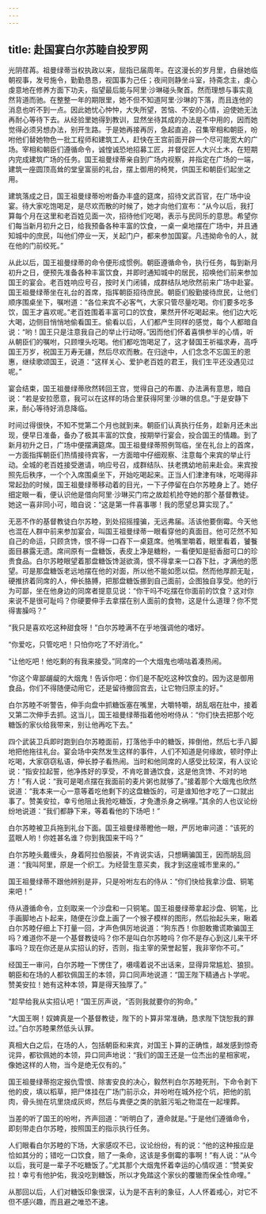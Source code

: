```yaml
---
---
---
```

title: 赴国宴白尔苏睦自投罗网
---




光阴荏苒。祖曼绿蒂当权执政以来，屈指已届周年。在这漫长的岁月里，白昼她临朝视事，发号施令，勤勤恳恳，视国事为己任；夜间则静坐斗室，持斋念主，虔心虔意地在修养方面下功夫，指望最后能与阿里·沙琳碰头聚首。然而理想与事实竟然背道而驰。在整整一年的期限里，她不但不知道阿里·沙琳的下落，而且连他的消息也听不到一点。因此她忧心忡忡，大失所望，苦恼、不安的心情，迫使她无法再耐心等待下去。从经验里她得到教训，显然坐待其成的办法是不中用的，因而她觉得必须另想办法，别开生路。于是她再接再厉，急起直追，召集宰相和朝臣，吩咐他们替她物色一批工程师和建筑工人，赶快在王宫前面开辟一个尽可能宽大的广场。宰相和朝臣们遵循命令，诚惶诚恐地招募工匠，并督促匠人大兴土木，在短期内完成建筑广场的任务。国王祖曼绿蒂亲自到广场内视察，并指定在广场的一端，建筑一座圆顶高耸的堂皇富丽的礼台，摆上御用的椅凳，供国王和朝臣们起坐之用。

建筑落成之日，国王祖曼绿蒂吩咐备办丰盛的筵席，招待文武百官，在广场中设宴。待大家吃饱喝足，是尽欢而散的时候了，她才向他们宣布：“从今以后，我打算每个月在这里和老百姓见面一次，招待他们吃喝，表示与民同乐的意思。希望你们每当新月初升之日，给我预备各种丰富的饮食，一桌一桌地摆在广场中，并且通知城中的庶民，叫他们停业一天，关起门户，都来参加国宴。凡违拗命令的人，就在他的门前绞死。”

从此以后，国王祖曼绿蒂的命令便形成惯例。朝臣遵循命令，执行任务，每到新月初升之日，便预先准备各种丰富饮食，并即时通知城中的居民，招唤他们前来参加国王的宴会。老百姓响应号召，按时关门闭铺，成群结队地欣然前来广场中赴宴。国王祖曼绿蒂坐在礼台的首席，指挥朝臣招待庶民。朝臣们殷勤接待庶民，让他们顺序围桌坐下，嘱咐道：“各位来宾不必客气，大家只管尽量吃喝。你们要多吃多饮，国王才喜欢呢。”老百姓围着丰富可口的饮食，果然开怀吃喝起来。他们边大吃大喝，边侧目悄悄地偷看国王。偷看以后，人们都产生同样的感觉，每个人都暗自说：“哟！国王只是注意我自己的举止行动呀。”因而他们怀着喜惧参半的心情，听从朝臣们的嘱咐，只顾埋头吃喝。他们都吃饱喝足了，这才替国王祈福求寿，高呼国王万岁，祝国王万寿无疆，然后尽欢而散。在归途中，人们念念不忘国王的恩惠，继续歌颂国王，说道：“这样关心、爱护老百姓的君王，我们生平还没遇见过呢。”

宴会结束，国王祖曼绿蒂欣然转回王宫，觉得自己的布置、办法满有意思，暗自说：“若是安拉愿意，我可以在这样的场合里获得阿里·沙琳的信息。”于是安静下来，耐心等待好消息降临。

时间过得很快，不知不觉第二个月也就到来。朝臣们认真执行任务，趁新月还未出现，便早日准备，备办了极其丰富的饮食，按期举行宴会，投合国王的情趣。到了新月初升之日，广场中便摆满筵席。国王祖曼绿蒂照例驾临，坐在礼台上的首席，一方面指挥朝臣们热情接待宾客，一方面暗中仔细观察、注意每个来宾的举止行动。全城的老百姓接受邀请，响应号召，成群结队、扶老携幼地前来赴会。来宾按照先后秩序，一个个入席围桌坐下，开始吃喝起来。正当人们津津有味，吃喝得非常起劲的时候，国王祖曼绿蒂移动着的目光，一下子停留在白尔苏睦身上了。她仔细定眼一看，便认识他是借向阿里·沙琳买门帘之故趁机抢夺她的那个基督教徒。她这一喜非同小可，暗自说：“这是第一件喜事哪！我的愿望总算实现了。”

无恶不作的基督教徒白尔苏睦，到处招摇撞骗，无远弗届。活该他要倒霉。今天他也混在人群中前来参加宴会，叫国王祖曼绿蒂一眼看穿他的真面目。他可茫然不知自己的命运，只顾贪馋，恨不得一口吞下一桌筵席。他嘴里嚼着，眼里看着，饕餮面目暴露无遗。席间原有一盘糖饭，表皮上净是糖粉，一看便知是挺香甜可口的珍贵食品。白尔苏睦眼望着那盘糖饭馋涎欲滴，恨不得拿来一口吞下肚，才满他的愿望。可是那盘糖饭老远地摆在他的对面，所以他不能如愿以偿。然而他厚颜无耻，硬推挤着同席的人，伸长胳膊，把那盘糖饭挪到自己面前，企图独自享受。他的行为可鄙，坐在他身边的同席者提意见说：“你干吗不吃摆在你面前的饮食？这对你来说不是很可耻吗？你硬要伸手去拿摆在别人面前的食物，这是什么道理？你不觉得害臊吗？”

“我只是喜欢吃这种甜食呀！”白尔苏睦满不在乎地强调他的嗜好。

“你爱吃，只管吃吧！只怕你吃了不好消化。”

“让他吃吧！他吃剩的有我来接受。”同席的一个大烟鬼也嘀咕着凑热闹。

“你这个卑鄙龌龊的大烟鬼！告诉你吧：你们是不配吃这种饮食的。因为这是御用食品，你们不得随便动用它，还是留待撤回宫去，让它物归原主的好。”

白尔苏睦不听警告，伸手向盘中抓糖饭塞在嘴里，大嚼特嚼，胡乱咽在肚中，接着又第二次伸手去抓。这当儿，国王祖曼绿蒂指着他吩咐侍从：“你们快去把那个吃糖饭的家伙给我带来，别让他再吃下去。”

四个武装卫兵即时跑到白尔苏睦面前，打落他手中的糖饭，摔倒他，然后七手八脚地把他拖往礼台。宴会场中突然发生这样的事件，人们不知道是何缘故，顿时停止吃喝，大家窃窃私语，伸长脖子看热闹。当时和他同席的人感受比较深，有人议论说：“指安拉起誓，他净拣好的享受，不肯吃普通饮食，这是他贪馋、不对的地方！”有人说：“我可是喝点摆在我面前的麦片粥也就够了。”接着那个大烟鬼也欣然说道：“我本来一心一意等着吃他剩下的这盘糖饭的，可是谁知他才吃了一口就出事了。赞美安拉，幸亏他阻止我抢吃糖饭，才免遭杀身之祸哩。”其余的人也议论纷纷地说道：“我们都静下来，等着看他的下场吧！”

白尔苏睦被卫兵拖到礼台下面。国王祖曼绿蒂瞪他一眼，严厉地审问道：“该死的蓝眼人哟！你姓甚名谁？你到我国来干吗？”

白尔苏睦头戴缠头，身着阿拉伯服装，不肯说实话，只想瞒骗国王，因而胡乱回道：“我叫阿里，原是一个织工。为经营生意买卖，我才到这座城市里来的。”

国王祖曼绿蒂不跟他辨别是非，只是吩咐左右的侍从：“你们快给我拿沙盘、铜笔来吧！”

侍从遵循命令，立刻取来一个沙盘和一只铜笔。国王祖曼绿蒂拿起沙盘、铜笔，比手画脚地占卜起来，随便在沙盘上画了一个猴子模样的图形，然后抬起头来，瞅着白尔苏睦仔细上下打量一回，才声色俱厉地说道：“狗东西！你胆敢撒谎欺骗国王吗？难道你不是一个基督教徒吗？你不是叫白尔苏睦吗？你不是存心到这儿来干坏事吗？现在你还是从实招认的好，否则，指主宰的荣誉起誓，我非宰你不可。”

经国王一审问，白尔苏睦一下愣住了，嗫嚅着说不出话来，显得异常尴尬、狼狈。朝臣和在场的人都钦佩国王的本领，异口同声地说道：“国王陛下精通占卜学呢。赞美安拉！她有这种本领，算是得天独厚了。”

“趁早给我从实招认吧！”国王厉声说，“否则我就要你的狗命。”

“大国王啊！奴婢真是一个基督教徒，陛下的卜算非常准确，恳求陛下饶恕我的罪过。”白尔苏睦果然低头认罪。

真相大白之后，在场的人，包括朝臣和来宾，对国王卜算的正确性，越发感到惊奇诧异，都钦佩她的本领，异口同声地说：“我们的国王还是一位杰出的星相家呢，像她这样的人物，当今是绝无仅有的。”

国王祖曼绿蒂抱定报仇雪恨、除害安良的决心，毅然判白尔苏睦死刑，下命令剥下他的皮，填以稻草，把尸体挂在广场门前示众，并吩咐在城外挖个坑，把他的肌肉，骨头抛在坑里烧成灰烬，然后与粪便之类的肮脏污垢之物混在一起埋葬。

当差的听了国王的吩咐，齐声回道：“听明白了，遵命就是。”于是他们遵循命令，即刻带走白尔苏睦，按照国王的指示执行任务。

人们眼看白尔苏睦的下场，大家感叹不已，议论纷纷，有的说：“他的这种报应是恰如其分的；错吃一口饮食，赔了一条命，这该是多倒霉的事啊！”有人说：“从今以后，我可是一辈子不吃糖饭了。”尤其那个大烟鬼怀着幸运的心情叹道：“赞美安拉！幸亏有他护佑，我没吃到糖饭，所以才免踏这个家伙的覆辙而保全性命哩。”

从那回以后，人们对糖饭印象很深，认为是不吉利的象征，人人怀着戒心，对它不但不感兴趣，而且避之唯恐不速。